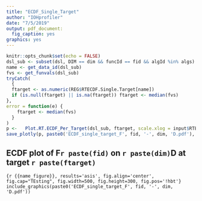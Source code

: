 ```yaml
---
title: "ECDF_Single_Target"
author: "IOHprofiler"
date: "7/5/2019"
output: pdf_document:
  fig_caption: yes
graphics: yes
---
```


```r
knitr::opts_chunk$set(echo = FALSE)
dsl_sub <- subset(dsl, DIM == dim && funcId == fid && algId %in% algs)
name <- get_data_id(dsl_sub)
fvs <- get_funvals(dsl_sub)
tryCatch(
  {
  ftarget <- as.numeric(REG$RTECDF.Single.Target[name])
  if (is.null(ftarget) || is.na(ftarget)) ftarget <- median(fvs)
},
error = function(e) {
    ftarget <- median(fvs)
  }
)
p <-   Plot.RT.ECDF_Per_Target(dsl_sub, ftarget, scale.xlog = input$RTECDF.Single.Logx)
save_plotly(p, paste0('ECDF_single_target_F', fid, '-', dim, 'D.pdf'), 'pdf', width = 1000, height = 500)
```
## ECDF plot of F`r paste(fid)` on `r paste(dim)`D at target `r paste(ftarget)`

```{r {{name_figure}}, results='asis', fig.align='center', fig.cap="TEsting", fig.width=500, fig.height=300, fig.pos='!hbt'}
include_graphics(paste0('ECDF_single_target_F', fid, '-', dim, 'D.pdf'))
```
